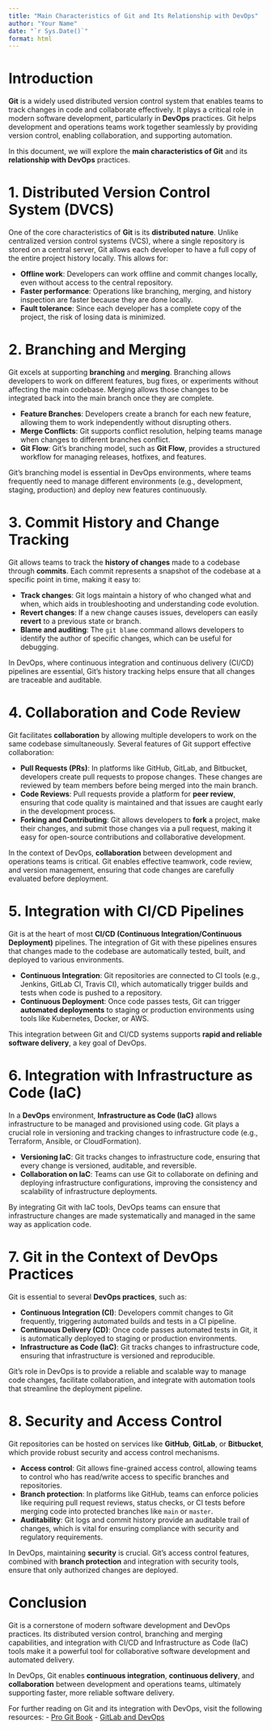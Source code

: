 ```yaml
---
title: "Main Characteristics of Git and Its Relationship with DevOps"
author: "Your Name"
date: "`r Sys.Date()`"
format: html
---
```


# Introduction

**Git** is a widely used distributed version control system that enables teams to track changes in code and collaborate effectively. It plays a critical role in modern software development, particularly in **DevOps** practices. Git helps development and operations teams work together seamlessly by providing version control, enabling collaboration, and supporting automation.

In this document, we will explore the **main characteristics of Git** and its **relationship with DevOps** practices.

# 1. Distributed Version Control System (DVCS)

One of the core characteristics of **Git** is its **distributed nature**. Unlike centralized version control systems (VCS), where a single repository is stored on a central server, Git allows each developer to have a full copy of the entire project history locally. This allows for:

- **Offline work**: Developers can work offline and commit changes locally, even without access to the central repository.
- **Faster performance**: Operations like branching, merging, and history inspection are faster because they are done locally.
- **Fault tolerance**: Since each developer has a complete copy of the project, the risk of losing data is minimized.

# 2. Branching and Merging

Git excels at supporting **branching** and **merging**. Branching allows developers to work on different features, bug fixes, or experiments without affecting the main codebase. Merging allows those changes to be integrated back into the main branch once they are complete.

- **Feature Branches**: Developers create a branch for each new feature, allowing them to work independently without disrupting others.
- **Merge Conflicts**: Git supports conflict resolution, helping teams manage when changes to different branches conflict.
- **Git Flow**: Git's branching model, such as **Git Flow**, provides a structured workflow for managing releases, hotfixes, and features.

Git’s branching model is essential in DevOps environments, where teams frequently need to manage different environments (e.g., development, staging, production) and deploy new features continuously.

# 3. Commit History and Change Tracking

Git allows teams to track the **history of changes** made to a codebase through **commits**. Each commit represents a snapshot of the codebase at a specific point in time, making it easy to:

- **Track changes**: Git logs maintain a history of who changed what and when, which aids in troubleshooting and understanding code evolution.
- **Revert changes**: If a new change causes issues, developers can easily **revert** to a previous state or branch.
- **Blame and auditing**: The `git blame` command allows developers to identify the author of specific changes, which can be useful for debugging.

In DevOps, where continuous integration and continuous delivery (CI/CD) pipelines are essential, Git's history tracking helps ensure that all changes are traceable and auditable.

# 4. Collaboration and Code Review

Git facilitates **collaboration** by allowing multiple developers to work on the same codebase simultaneously. Several features of Git support effective collaboration:

- **Pull Requests (PRs)**: In platforms like GitHub, GitLab, and Bitbucket, developers create pull requests to propose changes. These changes are reviewed by team members before being merged into the main branch.
- **Code Reviews**: Pull requests provide a platform for **peer review**, ensuring that code quality is maintained and that issues are caught early in the development process.
- **Forking and Contributing**: Git allows developers to **fork** a project, make their changes, and submit those changes via a pull request, making it easy for open-source contributions and collaborative development.

In the context of DevOps, **collaboration** between development and operations teams is critical. Git enables effective teamwork, code review, and version management, ensuring that code changes are carefully evaluated before deployment.

# 5. Integration with CI/CD Pipelines

Git is at the heart of most **CI/CD (Continuous Integration/Continuous Deployment)** pipelines. The integration of Git with these pipelines ensures that changes made to the codebase are automatically tested, built, and deployed to various environments.

- **Continuous Integration**: Git repositories are connected to CI tools (e.g., Jenkins, GitLab CI, Travis CI), which automatically trigger builds and tests when code is pushed to a repository.
- **Continuous Deployment**: Once code passes tests, Git can trigger **automated deployments** to staging or production environments using tools like Kubernetes, Docker, or AWS.

This integration between Git and CI/CD systems supports **rapid and reliable software delivery**, a key goal of DevOps.

# 6. Integration with Infrastructure as Code (IaC)

In a **DevOps** environment, **Infrastructure as Code (IaC)** allows infrastructure to be managed and provisioned using code. Git plays a crucial role in versioning and tracking changes to infrastructure code (e.g., Terraform, Ansible, or CloudFormation).

- **Versioning IaC**: Git tracks changes to infrastructure code, ensuring that every change is versioned, auditable, and reversible.
- **Collaboration on IaC**: Teams can use Git to collaborate on defining and deploying infrastructure configurations, improving the consistency and scalability of infrastructure deployments.

By integrating Git with IaC tools, DevOps teams can ensure that infrastructure changes are made systematically and managed in the same way as application code.

# 7. Git in the Context of DevOps Practices

Git is essential to several **DevOps practices**, such as:

- **Continuous Integration (CI)**: Developers commit changes to Git frequently, triggering automated builds and tests in a CI pipeline.
- **Continuous Delivery (CD)**: Once code passes automated tests in Git, it is automatically deployed to staging or production environments.
- **Infrastructure as Code (IaC)**: Git tracks changes to infrastructure code, ensuring that infrastructure is versioned and reproducible.

Git's role in DevOps is to provide a reliable and scalable way to manage code changes, facilitate collaboration, and integrate with automation tools that streamline the deployment pipeline.

# 8. Security and Access Control

Git repositories can be hosted on services like **GitHub**, **GitLab**, or **Bitbucket**, which provide robust security and access control mechanisms.

- **Access control**: Git allows fine-grained access control, allowing teams to control who has read/write access to specific branches and repositories.
- **Branch protection**: In platforms like GitHub, teams can enforce policies like requiring pull request reviews, status checks, or CI tests before merging code into protected branches like `main` or `master`.
- **Auditability**: Git logs and commit history provide an auditable trail of changes, which is vital for ensuring compliance with security and regulatory requirements.

In DevOps, maintaining **security** is crucial. Git's access control features, combined with **branch protection** and integration with security tools, ensure that only authorized changes are deployed.

# Conclusion

Git is a cornerstone of modern software development and DevOps practices. Its distributed version control, branching and merging capabilities, and integration with CI/CD and Infrastructure as Code (IaC) tools make it a powerful tool for collaborative software development and automated delivery.

In DevOps, Git enables **continuous integration**, **continuous delivery**, and **collaboration** between development and operations teams, ultimately supporting faster, more reliable software delivery.

For further reading on Git and its integration with DevOps, visit the following resources:
- [Pro Git Book](https://git-scm.com/book)
- [GitLab and DevOps](https://about.gitlab.com/topics/devops/)
